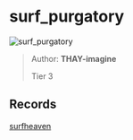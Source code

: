 
# surf_purgatory

![surf_purgatory](https://raw.githubusercontent.com/Sayt123/SurfMapPics/Maps-and-bonuses/csgo/surf_purgatory.jpg)

> Author: **THAY-imagine**
>
> Tier 3

## Records

[surfheaven](https://surfheaven.eu/map/surf_purgatory)
